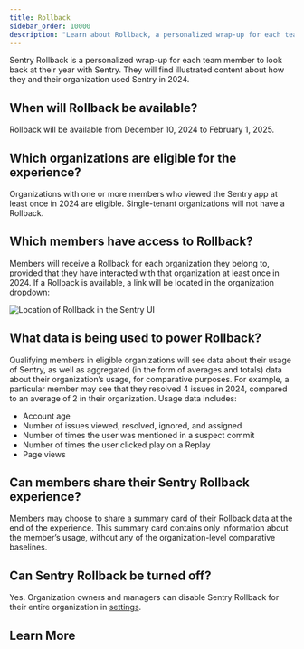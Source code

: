 ```yaml
---
title: Rollback
sidebar_order: 10000
description: "Learn about Rollback, a personalized wrap-up for each team member to look back at their year with Sentry."
---
```


Sentry Rollback is a personalized wrap-up for each team member to look back at their year with Sentry. They will find illustrated content about how they and their organization used Sentry in 2024.

## When will Rollback be available?

Rollback will be available from December 10, 2024 to February 1, 2025.

## Which organizations are eligible for the experience?

Organizations with one or more members who viewed the Sentry app at least once in 2024 are eligible. Single-tenant organizations will not have a Rollback.

## Which members have access to Rollback?

Members will receive a Rollback for each organization they belong to, provided that they have interacted with that organization at least once in 2024. If a Rollback is available, a link will be located in the organization dropdown:

![Location of Rollback in the Sentry UI](./img/rollback-location.png)

## What data is being used to power Rollback?

Qualifying members in eligible organizations will see data about their usage of  Sentry, as well as aggregated (in the form of averages and totals) data about their organization’s usage, for comparative purposes. For example, a particular member may see that they resolved 4 issues in 2024, compared to an average of 2 in their organization. Usage data includes:

- Account age
- Number of issues viewed, resolved, ignored, and assigned
- Number of times the user was mentioned in a suspect commit
- Number of times the user clicked play on a Replay
- Page views

## Can members share their Sentry Rollback experience?

Members may choose to share a summary card of their Rollback data at the end of the experience. This summary card contains only information about the member’s usage, without any of the organization-level comparative baselines.

## Can Sentry Rollback be turned off?

 Yes. Organization owners and managers can disable Sentry Rollback for their entire organization in [settings](https://sentry.io/settings/organization/).

## Learn More

<PageGrid />
